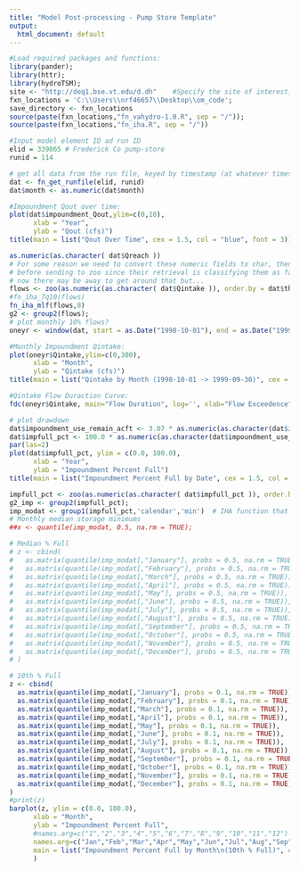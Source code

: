 ```yaml
---
title: "Model Post-processing - Pump Store Template"
output:
  html_document: default
---
```


```r
#Load required packages and functions:
library(pander);
library(httr);
library(hydroTSM);
site <- "http://deq1.bse.vt.edu/d.dh"    #Specify the site of interest, either d.bet OR d.dh
fxn_locations = 'C:\\Users\\nrf46657\\Desktop\\om_code';
save_directory <- fxn_locations
source(paste(fxn_locations,"fn_vahydro-1.0.R", sep = "/"));  
source(paste(fxn_locations,"fn_iha.R", sep = "/"))
```

```r
#Input model element ID ad run ID
elid = 339865 # Frederick Co pump-store
runid = 114

# get all data from the run file, keyed by timestamp (at whatever timestep model is run)
dat <- fn_get_runfile(elid, runid)
dat$month <- as.numeric(dat$month)
```

```r
#Impoundment Qout over time:
plot(dat$impoundment_Qout,ylim=c(0,10),
      xlab = "Year",
      ylab = "Qout (cfs)")
title(main = list("Qout Over Time", cex = 1.5, col = "blue", font = 3))
```

```r
as.numeric(as.character( dat$Qreach ))
# For some reason we need to convert these numeric fields to char, then to number
# before sending to zoo since their retrieval is classifying them as factors instead of nums
# now there may be away to get around that but...
flows <- zoo(as.numeric(as.character( dat$Qintake )), order.by = dat$thisdate);
#fn_iha_7q10(flows)
fn_iha_mlf(flows,8)
g2 <- group2(flows);
# plot monthly 10% flows?
oneyr <- window(dat, start = as.Date("1998-10-01"), end = as.Date("1999-09-30"))
```

```r
#Monthly Impoundment Qintake:
plot(oneyr$Qintake,ylim=c(0,300),
      xlab = "Month",
      ylab = "Qintake (cfs)")
title(main = list("Qintake by Month (1998-10-01 -> 1999-09-30)", cex = 1.5, col = "blue", font = 3))
```

```r
#Qintake Flow Duraction Curve:
fdc(oneyr$Qintake, main="Flow Duration", log='', xlab="Flow Exceedence", ylab="Q cfs")
```

```r
# plot drawdown
dat$impoundment_use_remain_acft <- 3.07 * as.numeric(as.character(dat$impoundment_use_remain_mg));
dat$impfull_pct <- 100.0 * as.numeric(as.character(dat$impoundment_use_remain_acft)) / as.numeric(as.character(dat$impoundment_max_usable))
par(las=2)
plot(dat$impfull_pct, ylim = c(0.0, 100.0),
      xlab = "Year",
      ylab = "Impoundment Percent Full")
title(main = list("Impoundment Percent Full by Date", cex = 1.5, col = "blue", font = 3))
```

```r
impfull_pct <- zoo(as.numeric(as.character( dat$impfull_pct )), order.by = dat$thisdate);
g2_imp <- group2(impfull_pct);
imp_modat <- group1(impfull_pct,'calendar','min')  # IHA function that calculates minimum monthly statistics for our data by water year	 
# Monthly median storage minimums
##x <- quantile(imp_modat, 0.5, na.rm = TRUE);

# Median % Full
# z <- cbind(
#   as.matrix(quantile(imp_modat[,"January"], probs = 0.5, na.rm = TRUE)), 
#   as.matrix(quantile(imp_modat[,"February"], probs = 0.5, na.rm = TRUE)), 
#   as.matrix(quantile(imp_modat[,"March"], probs = 0.5, na.rm = TRUE)), 
#   as.matrix(quantile(imp_modat[,"April"], probs = 0.5, na.rm = TRUE)), 
#   as.matrix(quantile(imp_modat[,"May"], probs = 0.5, na.rm = TRUE)), 
#   as.matrix(quantile(imp_modat[,"June"], probs = 0.5, na.rm = TRUE)), 
#   as.matrix(quantile(imp_modat[,"July"], probs = 0.5, na.rm = TRUE)), 
#   as.matrix(quantile(imp_modat[,"August"], probs = 0.5, na.rm = TRUE)), 
#   as.matrix(quantile(imp_modat[,"September"], probs = 0.5, na.rm = TRUE)), 
#   as.matrix(quantile(imp_modat[,"October"], probs = 0.5, na.rm = TRUE)), 
#   as.matrix(quantile(imp_modat[,"November"], probs = 0.5, na.rm = TRUE)), 
#   as.matrix(quantile(imp_modat[,"December"], probs = 0.5, na.rm = TRUE)) 
# )

# 10th % Full
z <- cbind(
  as.matrix(quantile(imp_modat[,"January"], probs = 0.1, na.rm = TRUE)), 
  as.matrix(quantile(imp_modat[,"February"], probs = 0.1, na.rm = TRUE)), 
  as.matrix(quantile(imp_modat[,"March"], probs = 0.1, na.rm = TRUE)), 
  as.matrix(quantile(imp_modat[,"April"], probs = 0.1, na.rm = TRUE)), 
  as.matrix(quantile(imp_modat[,"May"], probs = 0.1, na.rm = TRUE)), 
  as.matrix(quantile(imp_modat[,"June"], probs = 0.1, na.rm = TRUE)), 
  as.matrix(quantile(imp_modat[,"July"], probs = 0.1, na.rm = TRUE)), 
  as.matrix(quantile(imp_modat[,"August"], probs = 0.1, na.rm = TRUE)), 
  as.matrix(quantile(imp_modat[,"September"], probs = 0.1, na.rm = TRUE)), 
  as.matrix(quantile(imp_modat[,"October"], probs = 0.1, na.rm = TRUE)), 
  as.matrix(quantile(imp_modat[,"November"], probs = 0.1, na.rm = TRUE)), 
  as.matrix(quantile(imp_modat[,"December"], probs = 0.1, na.rm = TRUE)) 
)
#print(z)
barplot(z, ylim = c(0.0, 100.0),
      xlab = "Month",
      ylab = "Impoundment Percent Full",
      #names.arg=c("1","2","3","4","5","6","7","8","9","10","11","12")
      names.arg=c("Jan","Feb","Mar","Apr","May","Jun","Jul","Aug","Sep","Oct","Nov","Dec"),
      main = list("Impoundment Percent Full by Month\n(10th % Full)", cex = 1.5, col = "blue", font = 3)
      )
```


